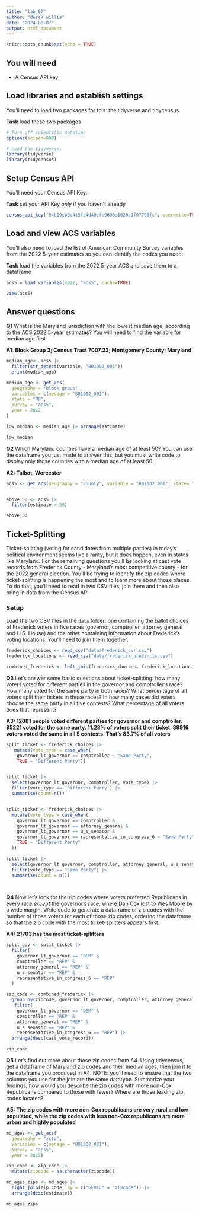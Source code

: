 ```yaml
---
title: "lab_07"
author: "derek willis"
date: "2024-08-07"
output: html_document
---
```


```r
knitr::opts_chunk$set(echo = TRUE)
```

## You will need

-   A Census API key

## Load libraries and establish settings

You'll need to load two packages for this: the tidyverse and tidycensus.

**Task** load these two packages

```r
# Turn off scientific notation
options(scipen=999)

# Load the tidyverse.
library(tidyverse)
library(tidycensus)
```

## Setup Census API

You'll need your Census API Key:

**Task** set your API Key *only* if you haven't already

```r
census_api_key("54b19cb9a415fe4d40cfc9690d1620a1f07790fc", overwrite=TRUE)
```

## Load and view ACS variables

You'll also need to load the list of American Community Survey variables from the 2022 5-year estimates so you can identify the codes you need:

**Task** load the variables from the 2022 5-year ACS and save them to a dataframe

```r
acs5 = load_variables(2022, "acs5", cache=TRUE)

view(acs5)
```

## Answer questions

**Q1** What is the Maryland jurisdiction with the lowest median age, according to the ACS 2022 5-year estimates? You will need to find the variable for median age first.

**A1: Block Group 3; Census Tract 7007.23; Montgomery County; Maryland**

```r
median_age<- acs5 |>
  filter(str_detect(variable, "B01002_001"))
  print(median_age)

median_age <- get_acs(
  geography = "block group",
  variables = c(medage = "B01002_001"),
  state = "MD",
  survey = "acs5",
  year = 2022
)

low_median <- median_age |> arrange(estimate) 

low_median
```

**Q2** Which Maryland counties have a median age of at least 50? You can use the dataframe you just made to answer this, but you must write code to display only those counties with a median age of at least 50.

**A2: Talbot, Worcester **

```r
acs5 <- get_acs(geography = "county", variable = "B01002_001", state= "MD", year = 2022)


above_50 <- acs5 |>
  filter(estimate > 50)  

above_50
```

## Ticket-Splitting

Ticket-splitting (voting for candidates from multiple parties) in today's political environment seems like a rarity, but it does happen, even in states like Maryland. For the remaining questions you'll be looking at cast vote records from Frederick County - Maryland's most competitive county - for the 2022 general election. You'll be trying to identify the zip codes where ticket-splitting is happening the most and to learn more about those places. To do that, you'll need to read in two CSV files, join them and then also bring in data from the Census API.

### Setup

Load the two CSV files in the `data` folder: one containing the ballot choices of Frederick voters in five races (governor, comptroller, attorney general and U.S. House) and the other containing information about Frederick's voting locations. You'll need to join them together.

```r
frederick_choices <- read_csv("data/frederick_cvr.csv")
frederick_locations <- read_csv("data/frederick_precincts.csv")

combined_frederick <- left_join(frederick_choices, frederick_locations, by = "precinct")
```

**Q3** Let's answer some basic questions about ticket-splitting: how many voters voted for different parties in the governor and comptroller's race? How many voted for the same party in both races? What percentage of all voters split their tickets in those races? In how many cases did voters choose the same party in all five contests? What percentage of all voters does that represent?

**A3: 12081 people voted different parties for governor and comptroller. 95221 voted for the same party. 11.28% of voters split their ticket. 89916 voters voted the same in all 5 contests. That's 83.7% of all voters**

```r

split_ticket <- frederick_choices |>
   mutate(vote_type = case_when(
    governor_lt_governor == comptroller ~ "Same Party",
    TRUE ~ "Different Party")) 


split_ticket |>
  select(governor_lt_governor, comptroller, vote_type) |>
  filter(vote_type == "Different Party") |>
  summarise(count=n())


split_ticket <- frederick_choices |>
  mutate(vote_type = case_when(
    governor_lt_governor == comptroller &
    governor_lt_governor == attorney_general &
    governor_lt_governor == u_s_senator &
    governor_lt_governor == representative_in_congress_6 ~ "Same Party",
    TRUE ~ "Different Party"
  ))

split_ticket |>
  select(governor_lt_governor, comptroller, attorney_general, u_s_senator, representative_in_congress_6, vote_type) |>
  filter(vote_type == "Same Party") |>
  summarise(count = n())

  
```

**Q4** Now let's look for the zip codes where voters preferred Republicans in every race *except* the governor's race, where Dan Cox lost to Wes Moore by a wide margin. Write code to generate a dataframe of zip codes with the number of those voters for each of those zip codes, ordering the dataframe so that the zip code with the most ticket-splitters appears first.

**A4: 21703 has the most ticket-splitters**

```r
split_gov <- split_ticket |>
  filter(
    governor_lt_governor == "DEM" &  
    comptroller == "REP" & 
    attorney_general == "REP" & 
    u_s_senator == "REP" & 
    representative_in_congress_6 == "REP"
  )

zip_code <- combined_frederick |>
  group_by(zipcode, governor_lt_governor, comptroller, attorney_general, u_s_senator, representative_in_congress_6)|>
   filter(
    governor_lt_governor == "DEM" &  
    comptroller == "REP" & 
    attorney_general == "REP" & 
    u_s_senator == "REP" & 
    representative_in_congress_6 == "REP") |>
  arrange(desc(cast_vote_record))

zip_code
```


**Q5** Let's find out more about those zip codes from A4. Using tidycensus, get a dataframe of Maryland zip codes and their median ages, then join it to the dataframe you produced in A4. NOTE: you'll need to ensure that the two columns you use for the join are the same datatype. Summarize your findings; how would you describe the zip codes with more non-Cox Republicans compared to those with fewer? Where are those leading zip codes located?

**A5: The zip codes with more non-Cox republicans are very rural and low-populated, while the zip codes with less non-Cox republicans are more urban and highly populated**

```r
md_ages <- get_acs(
  geography = "zcta",
  variables = c(medage = "B01002_001"),
  survey = "acs5",
  year = 2022)

zip_code <- zip_code |>
  mutate(zipcode = as.character(zipcode))

md_ages_zips <- md_ages |>
  right_join(zip_code, by = c("GEOID" = "zipcode")) |>
  arrange(desc(estimate))

md_ages_zips
```
